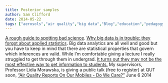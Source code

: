 ```yaml
---
title: Posterior samples
author: Sam Clifford
date: 2014-05-22
tags: ["aerosols","air quality","big data","Blog","education","pedagogy","science","seminar","statistics"]
---
```


[A rough guide to spotting bad science](http://www.compoundchem.com/2014/04/02/a-rough-guide-to-spotting-bad-science/). [Why big data is in trouble: they forgot about applied statistics](http://simplystatistics.org/2014/05/07/why-big-data-is-in-trouble-they-forgot-about-applied-statistics/). Big data analytics are all well and good but you have to keep in mind that there are statistical properties that govern which inferences are valid. While I'm comfortable giving a lecture I really struggled to get through them in undergrad. [It turns out they may not be the most effective way to get information to students.](http://news.sciencemag.org/education/2014/05/lectures-arent-just-boring-theyre-ineffective-too-study-finds) My supervisors, Professor Lidia Morawska, is giving a public talk (free to register) at QUT soon, ["Air Quality Reports On Our Mobiles - Do We Care?"](https://www.qut.edu.au/institute-for-future-environments/about/news-events/news?news-id=71015) June 6 2014